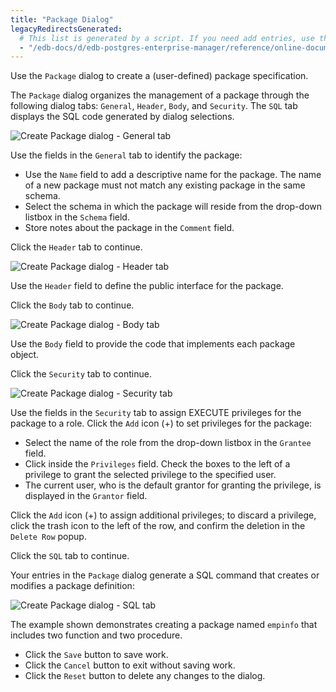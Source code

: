 ```yaml
---
title: "Package Dialog"
legacyRedirectsGenerated:
  # This list is generated by a script. If you need add entries, use the `legacyRedirects` key.
  - "/edb-docs/d/edb-postgres-enterprise-manager/reference/online-documentation/8.0/package_dialog.html"
---
```


<div id="package_dialog" class="registered_link"></div>

Use the `Package` dialog to create a (user-defined) package specification.

The `Package` dialog organizes the management of a package through the following dialog tabs: `General`, `Header`, `Body`, and `Security`. The `SQL` tab displays the SQL code generated by dialog selections.

![Create Package dialog - General tab](../../images/package_general.png)

Use the fields in the `General` tab to identify the package:

-   Use the `Name` field to add a descriptive name for the package. The name of a new package must not match any existing package in the same schema.
-   Select the schema in which the package will reside from the drop-down listbox in the `Schema` field.
-   Store notes about the package in the `Comment` field.

Click the `Header` tab to continue.

![Create Package dialog - Header tab](../../images/package_header.png)

Use the `Header` field to define the public interface for the package.

Click the `Body` tab to continue.

![Create Package dialog - Body tab](../../images/package_body.png)

Use the `Body` field to provide the code that implements each package object.

Click the `Security` tab to continue.

![Create Package dialog - Security tab](../../images/package_security.png)

Use the fields in the `Security` tab to assign EXECUTE privileges for the package to a role. Click the `Add` icon (+) to set privileges for the package:

-   Select the name of the role from the drop-down listbox in the `Grantee` field.
-   Click inside the `Privileges` field. Check the boxes to the left of a privilege to grant the selected privilege to the specified user.
-   The current user, who is the default grantor for granting the privilege, is displayed in the `Grantor` field.

Click the `Add` icon (+) to assign additional privileges; to discard a privilege, click the trash icon to the left of the row, and confirm the deletion in the `Delete Row` popup.

Click the `SQL` tab to continue.

Your entries in the `Package` dialog generate a SQL command that creates or modifies a package definition:

![Create Package dialog - SQL tab](../../images/package_sql.png)

The example shown demonstrates creating a package named `empinfo` that includes two function and two procedure.

-   Click the `Save` button to save work.
-   Click the `Cancel` button to exit without saving work.
-   Click the `Reset` button to delete any changes to the dialog.
